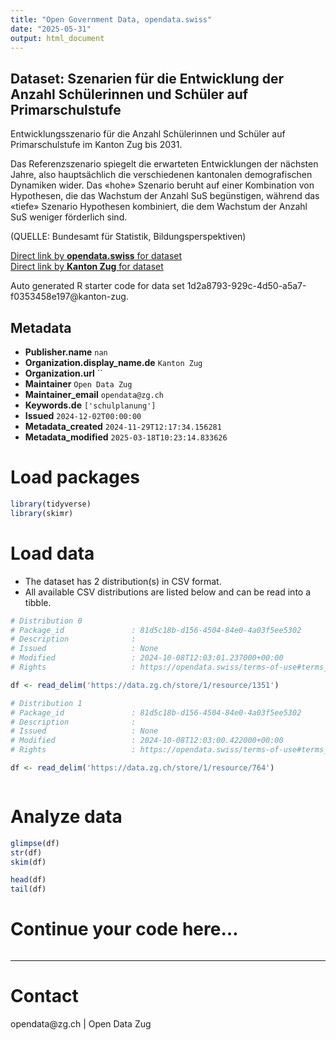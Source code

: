 ```yaml
---
title: "Open Government Data, opendata.swiss"
date: "2025-05-31"
output: html_document
---
```


## Dataset: Szenarien für die Entwicklung der Anzahl Schülerinnen und Schüler auf Primarschulstufe

Entwicklungsszenario für die Anzahl Schülerinnen und Schüler auf Primarschulstufe im Kanton Zug bis 2031.

Das Referenzszenario spiegelt die erwarteten Entwicklungen der nächsten Jahre, also hauptsächlich die verschiedenen kantonalen demografischen Dynamiken wider. Das «hohe» Szenario beruht auf einer Kombination von Hypothesen, die das Wachstum der Anzahl SuS begünstigen, während das «tiefe» Szenario Hypothesen kombiniert, die dem Wachstum der Anzahl SuS weniger förderlich sind.

(QUELLE: Bundesamt für Statistik, Bildungsperspektiven)

[Direct link by **opendata.swiss** for dataset](https://opendata.swiss/de/dataset/szenarien-fur-die-entwicklung-der-anzahl-schulerinnen-und-schuler-auf-primarschulstufe)<br>
[Direct link by **Kanton Zug** for dataset](https://www.zg.ch/behoerden/gesundheitsdirektion/statistikfachstelle/themen/bildung/8-bildungsszenarien)

Auto generated R starter code for data set 1d2a8793-929c-4d50-a5a7-f0353458e197@kanton-zug.

## Metadata

- **Publisher.name** `nan`
- **Organization.display_name.de** `Kanton Zug`
- **Organization.url** ``
- **Maintainer** `Open Data Zug`
- **Maintainer_email** `opendata@zg.ch`
- **Keywords.de** `['schulplanung']`
- **Issued** `2024-12-02T00:00:00`
- **Metadata_created** `2024-11-29T12:17:34.156281`
- **Metadata_modified** `2025-03-18T10:23:14.833626`


# Load packages

```r

library(tidyverse)
library(skimr)

```

# Load data

-   The dataset has 2 distribution(s) in CSV format.
-   All available CSV distributions are listed below and can be read into a tibble.

```r

# Distribution 0
# Package_id               : 81d5c18b-d156-4504-84e0-4a03f5ee5302
# Description              : 
# Issued                   : None
# Modified                 : 2024-10-08T12:03:01.237000+00:00
# Rights                   : https://opendata.swiss/terms-of-use#terms_by

df <- read_delim('https://data.zg.ch/store/1/resource/1351')

# Distribution 1
# Package_id               : 81d5c18b-d156-4504-84e0-4a03f5ee5302
# Description              : 
# Issued                   : None
# Modified                 : 2024-10-08T12:03:00.422000+00:00
# Rights                   : https://opendata.swiss/terms-of-use#terms_open

df <- read_delim('https://data.zg.ch/store/1/resource/764')



```

# Analyze data

```r

glimpse(df)
str(df)
skim(df)

head(df)
tail(df)

```

# Continue your code here...

```r

```

------------------------------------------------------------------------

# Contact

opendata@zg.ch | Open Data Zug
